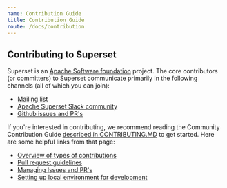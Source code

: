 ```yaml
---
name: Contribution Guide
title: Contribution Guide
route: /docs/contribution
---
```


## Contributing to Superset

Superset is an [Apache Software foundation](https://www.apache.org/theapacheway/index.html) project.
The core contributors (or committers) to Superset communicate primarily in the following channels (all of
which you can join):

- [Mailing list](https://lists.apache.org/list.html?dev@superset.apache.org)
- [Apache Superset Slack community](https://join.slack.com/t/apache-superset/shared_invite/zt-uxbh5g36-AISUtHbzOXcu0BIj7kgUaw)
- [Github issues and PR's](https://github.com/apache/superset/issues)

If you're interested in contributing, we recommend reading the Community Contribution Guide
[described in CONTRIBUTING.MD](https://github.com/apache/superset/blob/master/CONTRIBUTING.md)
to get started. Here are some helpful links from that page:

- [Overview of types of contributions](https://github.com/apache/superset/blob/master/CONTRIBUTING.md#types-of-contributions)
- [Pull request guidelines](https://github.com/apache/superset/blob/master/CONTRIBUTING.md#pull-request-guidelines)
- [Managing Issues and PR's](https://github.com/apache/superset/blob/master/CONTRIBUTING.md#managing-issues-and-prs)
- [Setting up local environment for development](https://github.com/apache/superset/blob/master/CONTRIBUTING.md#setup-local-environment-for-development)
